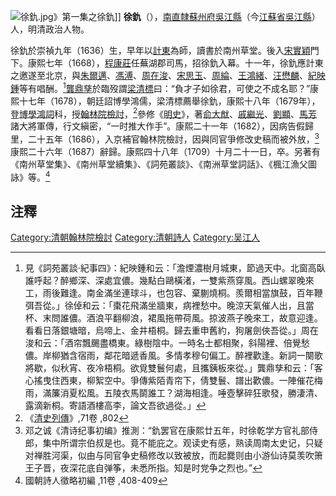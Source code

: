 [[File:徐釚.jpg|thumb]]》第一集之徐釚]]
'''徐釚'''（{{bd|1636年||1708年|catIdx=}}），[[南直隸|南直隸]][[蘇州府|蘇州府]][[吳江縣|吳江縣]]（今[[江蘇省|江蘇省]][[吳江縣|吳江縣]]）人，明清政治人物。

徐釚於崇禎九年（1636）生，早年以[[計東|計東]]為師，讀書於南州草堂。後入[[宋實穎|宋實穎]]門下。康熙七年（1668），[[程康莊|程康莊]]任蕪湖郡司馬，招徐釚入幕。十一年，徐釚應計東之邀遂至北京，與[[朱爾邁|朱爾邁]]、[[馮溥|馮溥]]、[[周在浚|周在浚]]、[[宋思玉|宋思玉]]、[[周綸|周綸]]、[[王鴻緒|王鴻緒]]、[[汪懋麟|汪懋麟]]、[[紀映鍾|紀映鍾]]等有唱酬。<ref>見《詞苑叢談·紀事四》：紀映鍾和云：「澹煙濃樹月城東，節過天中。北窗高臥誰呼起？醉鄉深、深處宜儂。幾點白鷗橫渚，一雙紫燕穿風。西山螺翠晚來工，雨後難逢。南金滿坐連球斗，也包容、棄蒯燒桐。羨爾相當旗鼓，百年鞭弭吾從。」徐倬和云：「棗花飛滿坐牆東，病裡愁中。晚涼天氣催人出，且當杯、末問誰儂。酒浪平翻柳浪，裙風拖帶荷風。掠波燕子晚來工，故意迎逢。看看日落銀塘暗，烏啼上、金井梧桐。歸去重申舊約，狗屠劍俠吾從。」周在浚和云：「酒帘飄颺盡橋東。綠樹陰中。一時名士都相聚，斜陽裡、倍覺愁儂。岸柳猶含宿雨，鄰花暗遞香風。多情孝穆句偏工。醉裡歡逢。新詞一闋歌將歇，似秋宵、夜冷梧桐。欲覓雙鬟何處，且攜銕板來從。」龔鼎孳和云：「客心搖曳住西東，柳絮空中。爭傳紫陌青帘下，倩雙鬟、譜出歡儂。一陣催花梅雨，滿簾消夏松風。五陵衣馬鬬誰工？湖海相逢。唾壺擊碎狂歌發，勝淒清、露滴新桐。寄語酒樓高李，論文吾欲過從。」</ref>[[龔鼎孳|龔鼎孳]]於臨歿謂[[梁清標|梁清標]]曰：“負才子如徐君，可使之不成名耶？”康熙十七年（1678），朝廷詔博學鴻儒，梁清標薦舉徐釚，康熙十八年（1679年），登[[博學鴻詞|博學鴻詞]]科，授[[翰林院|翰林院]][[檢討|檢討]]，<ref>《[[清史列傳|清史列傳]]》,71卷 ,802</ref>參修《[[明史|明史]]》，著[[俞大猷|俞大猷]]、[[戚繼光|戚繼光]]、[[劉顯|劉顯]]、[[馬芳|馬芳]]諸大將軍傳，行文縝密，“一时推大作手”。康熙二十一年（1682），因病告假歸里，二十五年（1686），入京補官翰林院檢討，因與同官爭修改史稿而被外放，<ref>邓之诚《清诗纪事初编》推測：“釚罢官在康熙廿五年，时徐乾学方官礼部侍郎，集中所谓宗伯叔是也。竟不能庇之。观读史有感，熟读周南太史记，只疑对禅胜河渠，似由与同官争史稿修改以致被放，而起爨则由小游仙诗莫羡吹箫王子晋，夜深花底自弹筝，未悉所指。知是时党争之烈也。”</ref>康熙二十六年（1687）辭歸。康熙四十八年（1709）十月二十一日，卒。另著有《南州草堂集》、《南州草堂續集》、《詞苑叢談》、《南洲草堂詞話》、《楓江漁父圖詠》等。<ref>國朝詩人徵略初編 ,11卷 ,408-409</ref>

==注釋==
{{reflist}}
{{康熙十八年己未科博學宏詞}}
{{DEFAULTSORT:XC徐}}
[[Category:清朝翰林院檢討|Category:清朝翰林院檢討]]
[[Category:清朝詩人|Category:清朝詩人]]
[[Category:吴江人|Category:吴江人]]